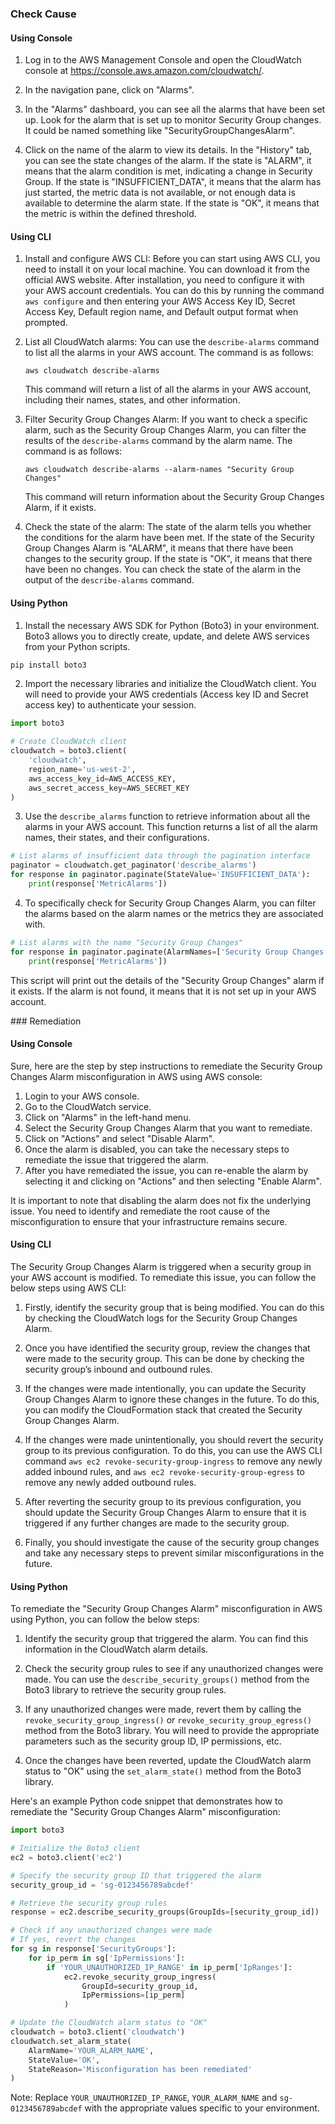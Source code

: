 

<Tabs><Tab title='Cause'>
### Check Cause

#### Using Console

1. Log in to the AWS Management Console and open the CloudWatch console at https://console.aws.amazon.com/cloudwatch/.

2. In the navigation pane, click on "Alarms".

3. In the "Alarms" dashboard, you can see all the alarms that have been set up. Look for the alarm that is set up to monitor Security Group changes. It could be named something like "SecurityGroupChangesAlarm".

4. Click on the name of the alarm to view its details. In the "History" tab, you can see the state changes of the alarm. If the state is "ALARM", it means that the alarm condition is met, indicating a change in Security Group. If the state is "INSUFFICIENT_DATA", it means that the alarm has just started, the metric data is not available, or not enough data is available to determine the alarm state. If the state is "OK", it means that the metric is within the defined threshold.

#### Using CLI

1. Install and configure AWS CLI: Before you can start using AWS CLI, you need to install it on your local machine. You can download it from the official AWS website. After installation, you need to configure it with your AWS account credentials. You can do this by running the command `aws configure` and then entering your AWS Access Key ID, Secret Access Key, Default region name, and Default output format when prompted.

2. List all CloudWatch alarms: You can use the `describe-alarms` command to list all the alarms in your AWS account. The command is as follows:

   ```
   aws cloudwatch describe-alarms
   ```

   This command will return a list of all the alarms in your AWS account, including their names, states, and other information.

3. Filter Security Group Changes Alarm: If you want to check a specific alarm, such as the Security Group Changes Alarm, you can filter the results of the `describe-alarms` command by the alarm name. The command is as follows:

   ```
   aws cloudwatch describe-alarms --alarm-names "Security Group Changes"
   ```

   This command will return information about the Security Group Changes Alarm, if it exists.

4. Check the state of the alarm: The state of the alarm tells you whether the conditions for the alarm have been met. If the state of the Security Group Changes Alarm is "ALARM", it means that there have been changes to the security group. If the state is "OK", it means that there have been no changes. You can check the state of the alarm in the output of the `describe-alarms` command.

#### Using Python

1. Install the necessary AWS SDK for Python (Boto3) in your environment. Boto3 allows you to directly create, update, and delete AWS services from your Python scripts.

```python
pip install boto3
```

2. Import the necessary libraries and initialize the CloudWatch client. You will need to provide your AWS credentials (Access key ID and Secret access key) to authenticate your session.

```python
import boto3

# Create CloudWatch client
cloudwatch = boto3.client(
    'cloudwatch',
    region_name='us-west-2',
    aws_access_key_id=AWS_ACCESS_KEY,
    aws_secret_access_key=AWS_SECRET_KEY
)
```

3. Use the `describe_alarms` function to retrieve information about all the alarms in your AWS account. This function returns a list of all the alarm names, their states, and their configurations.

```python
# List alarms of insufficient data through the pagination interface
paginator = cloudwatch.get_paginator('describe_alarms')
for response in paginator.paginate(StateValue='INSUFFICIENT_DATA'):
    print(response['MetricAlarms'])
```

4. To specifically check for Security Group Changes Alarm, you can filter the alarms based on the alarm names or the metrics they are associated with. 

```python
# List alarms with the name "Security Group Changes"
for response in paginator.paginate(AlarmNames=['Security Group Changes']):
    print(response['MetricAlarms'])
```

This script will print out the details of the "Security Group Changes" alarm if it exists. If the alarm is not found, it means that it is not set up in your AWS account.

</Tab>

<Tab title='Remediation'>
### Remediation

#### Using Console

Sure, here are the step by step instructions to remediate the Security Group Changes Alarm misconfiguration in AWS using AWS console:

1. Login to your AWS console.
2. Go to the CloudWatch service.
3. Click on "Alarms" in the left-hand menu.
4. Select the Security Group Changes Alarm that you want to remediate.
5. Click on "Actions" and select "Disable Alarm".
6. Once the alarm is disabled, you can take the necessary steps to remediate the issue that triggered the alarm.
7. After you have remediated the issue, you can re-enable the alarm by selecting it and clicking on "Actions" and then selecting "Enable Alarm".

It is important to note that disabling the alarm does not fix the underlying issue. You need to identify and remediate the root cause of the misconfiguration to ensure that your infrastructure remains secure.

#### Using CLI

The Security Group Changes Alarm is triggered when a security group in your AWS account is modified. To remediate this issue, you can follow the below steps using AWS CLI:

1. Firstly, identify the security group that is being modified. You can do this by checking the CloudWatch logs for the Security Group Changes Alarm.

2. Once you have identified the security group, review the changes that were made to the security group. This can be done by checking the security group’s inbound and outbound rules.

3. If the changes were made intentionally, you can update the Security Group Changes Alarm to ignore these changes in the future. To do this, you can modify the CloudFormation stack that created the Security Group Changes Alarm.

4. If the changes were made unintentionally, you should revert the security group to its previous configuration. To do this, you can use the AWS CLI command `aws ec2 revoke-security-group-ingress` to remove any newly added inbound rules, and `aws ec2 revoke-security-group-egress` to remove any newly added outbound rules.

5. After reverting the security group to its previous configuration, you should update the Security Group Changes Alarm to ensure that it is triggered if any further changes are made to the security group.

6. Finally, you should investigate the cause of the security group changes and take any necessary steps to prevent similar misconfigurations in the future.

#### Using Python

To remediate the "Security Group Changes Alarm" misconfiguration in AWS using Python, you can follow the below steps:

1. Identify the security group that triggered the alarm. You can find this information in the CloudWatch alarm details.

2. Check the security group rules to see if any unauthorized changes were made. You can use the `describe_security_groups()` method from the Boto3 library to retrieve the security group rules.

3. If any unauthorized changes were made, revert them by calling the `revoke_security_group_ingress()` or `revoke_security_group_egress()` method from the Boto3 library. You will need to provide the appropriate parameters such as the security group ID, IP permissions, etc.

4. Once the changes have been reverted, update the CloudWatch alarm status to "OK" using the `set_alarm_state()` method from the Boto3 library.

Here's an example Python code snippet that demonstrates how to remediate the "Security Group Changes Alarm" misconfiguration:

```python
import boto3

# Initialize the Boto3 client
ec2 = boto3.client('ec2')

# Specify the security group ID that triggered the alarm
security_group_id = 'sg-0123456789abcdef'

# Retrieve the security group rules
response = ec2.describe_security_groups(GroupIds=[security_group_id])

# Check if any unauthorized changes were made
# If yes, revert the changes
for sg in response['SecurityGroups']:
    for ip_perm in sg['IpPermissions']:
        if 'YOUR_UNAUTHORIZED_IP_RANGE' in ip_perm['IpRanges']:
            ec2.revoke_security_group_ingress(
                GroupId=security_group_id,
                IpPermissions=[ip_perm]
            )

# Update the CloudWatch alarm status to "OK"
cloudwatch = boto3.client('cloudwatch')
cloudwatch.set_alarm_state(
    AlarmName='YOUR_ALARM_NAME',
    StateValue='OK',
    StateReason='Misconfiguration has been remediated'
)
```

Note: Replace `YOUR_UNAUTHORIZED_IP_RANGE`, `YOUR_ALARM_NAME` and `sg-0123456789abcdef` with the appropriate values specific to your environment.


</Tab>
</Tabs>